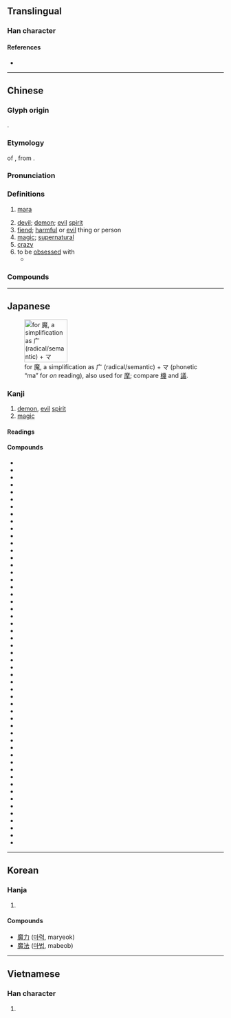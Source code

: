 {{character info/new}}
==Translingual==

===Han character===
{{Han char|rn=194|rad=鬼|as=11|sn=21|four=00213|canj=ICHUI,IDHUI,IDHI|ids=⿸麻鬼}}

====References====
* {{Han ref|kx=1462.670|dkj=45906|dj=1997.020|hdz=74436.110|uh=9B54|ud=39764|bh=C55D|bd=50525}}

----

==Chinese==
{{zh-forms}}

===Glyph origin===
{{Han etym}}
{{Han compound|麻|鬼|t2=demon|ls=psc|c1=p|c2=s}}.

===Etymology===
{{clipping|lang=zh}} of {{ltc-l|魔羅}}, from {{bor|zh|sa|मार||[[killing]]; [[death]]; [[destroyer]]; [[demon]]}}.

===Pronunciation===
{{zh-pron
|m=mó
|m-s=mo2
|c=mo1,mo4
|c-t=
|g=
|h=pfs=mô
|j=
|md=
|mn=mô͘
|mn-t=
|w=
|x=
|mc=y
|oc=y
|cat=n,a
}}

===Definitions===
{{zh-hanzi}}

# {{lb|zh|Buddhism}} [[mara]] {{gloss|demon}}
# [[devil]]; [[demon]]; [[evil]] [[spirit]]
# [[fiend]]; [[harmful]] or [[evil]] thing or person
# [[magic]]; [[supernatural]]
# [[crazy]]
# to be [[obsessed]] with
#* {{zh-x|寶 釵 道：「可 真 是 詩 魔 了。」|Baochai says: “She really has been under poetry '''mania'''.”|ref=Hongloumeng}}

===Compounds===
{{zh-der|魔道|魔法|魔法石|魔方|魔高一尺，道高一丈|魔怪|魔鬼|魔窟|魔力|魔難|魔術|魔頭|魔王|魔影|魔芋|魔掌|魔杖|魔障|魔爪|惡魔|妖魔鬼怪|入魔|天魔舞|伏魔大帝|寶魔|妖魔|好事多魔|天魔外道|睡魔|牛魔王|病魔|瘋魔|潑魔|狐媚魔道|混世魔王|文魔|面魔羅|著魔|魔術方塊|走魔入火|魔鬼湖|群魔亂舞|鬧魔|魔棍|魔板|風魔|魔術師|魔鏡|魔電|邪魔|魔手|魔念|魘魔法|魔鬼身材|魔鬼學派|魔駝|魔音傳腦|魔術數字|魔羅|魔笛|魔王夜叉|魔星|魔意|魔怔|魔幻|魔山|魔宮|魔合羅|魔瓶|風魔九伯|魔數|變魔術|花魔酒病|走火入魔|魔媼|詩魔|邪魔外道|魔術蛇}}

----

==Japanese==
[[File:RYAKUJI ma.png|thumb|right|100px|{{w|Ryakuji}} for 魔, a {{w|phono-semantic}} simplification as 广 (radical/semantic) + マ (phonetic “ma” for ''on'' reading), also used for [[摩#Japanese|摩]]; compare [[機#Japanese|機]] and [[議#Japanese|議]].]]

===Kanji===
{{ja-kanji|rs=鬼11|grade=c}}

# [[demon]], [[evil]] [[spirit]]
# [[magic]]

====Readings====
{{ja-readings
|goon=ま
|kanon=ば
}}

====Compounds====
{{der-top|Compounds}}
* {{ja-r|閻魔|^えんま}}
* {{ja-r|妖魔|ようま}}
* {{ja-r|霊魔|れいま}}
* {{ja-r|邪魔|じゃま}}
* {{ja-r|魔鬼|まき}}
* {{ja-r|魔王|まおう}}
* {{ja-r|魔界|まかい}}
* {{ja-r|魔境|まきょう}}
* {{ja-r|魔窟|まくつ}}
* {{ja-r|魔手|ましゅ}}
* {{ja-r|邪魔|じゃま}}
* {{ja-r|魔性|ましょう}}
* {{ja-r|悪魔|あくま}}
* {{ja-r|悪魔主義|あくましゅぎ}}
* {{ja-r|魔神|まじん}}
* {{ja-r|魔弾|まだん}}
* {{ja-r|魔酔|ますい}}
* {{ja-r|魔睡|ますい}}
* {{ja-r|魔羅|まら}}
* {{ja-r|魔物|まもの}}
* {{ja-r|魔者|まもの}}
* {{ja-r|天魔|てんま}}
* {{ja-r|病魔|びょうま}}
* {{ja-r|水魔|すいま}}
* {{ja-r|魔羅|まら}}
* {{ja-r|魔幻|まげん}}
* {{ja-r|魔術|まじゅつ}}
* {{ja-r|魔術師|まじゅつし}}
* {{ja-r|魔術士|まじゅつし}}
* {{ja-r|魔道|まどう}}
* {{ja-r|魔道師|まどうし}}
* {{ja-r|魔道士|まどうし}}
* {{ja-r|魔導|まどう}}
* {{ja-r|魔導師|まどうし}}
* {{ja-r|魔導士|まどうし}}
* {{ja-r|魔法|まほう}}
* {{ja-r|魔法円|まほうえん}}
* {{ja-r|魔法師|まほうし}}
* {{ja-r|魔法士|まほうし}}
* {{ja-r|魔人|まじん}}
* {{ja-r|魔女|まじょ}}
* {{ja-r|魔男|まだん}}
* {{ja-r|破魔|はま}}
* {{ja-r|祓魔|ふつま}}
* {{ja-r|魔力|まりょく}}
* {{ja-r|放火魔|ほうかま}}
* {{ja-r|魔法瓶|まほうびん}}
* {{ja-r|使い魔|つかいま}}
* {{ja-r|魔が差す|まがさす}}
* {{ja-r|魔の海|まのうみ}}
* {{ja-r|魔除け|まよけ}}
* {{ja-r|お邪魔虫|おじゃまむし}}
* {{ja-r|誤魔化す|ごまかす}}
{{der-bottom}}

----

==Korean==

===Hanja===
{{ko-hanja|hangeul=마|eumhun=|rv=ma|mr=ma|y=ma}}

# {{defn|lang=ko|sort=鬼11}}

====Compounds====
* [[魔力]] ([[마력]], maryeok)
* [[魔法]] ([[마법]], mabeob)
----

==Vietnamese==

===Han character===
{{vi-hantu|[[ma]]|rs=鬼11}}

# {{defn|lang=vi|sort=鬼11}}